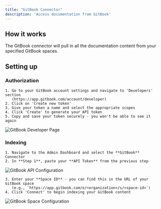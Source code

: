 ```yaml
---
title: "GitBook Connector"
description: 'Access documentation from GitBook'
---
```


## How it works

The GitBook connector will pull in all the documentation content from your specified GitBook spaces.

## Setting up

### Authorization

    1. Go to your GitBook account settings and navigate to 'Developers' section
       (https://app.gitbook.com/account/developer)
    2. Click on 'Create new token'
    3. Give your token a name and select the appropriate scopes
    4. Click 'Create' to generate your API token
    5. Copy and save your token securely - you won't be able to see it again

![GitBook Developer Page](/archive/images/connectors/gitbook/gitbook_1.png)

### Indexing

    1. Navigate to the Admin Dashboard and select the **GitBook** Connector
    2. In **Step 1**, paste your **API Token** from the previous step

![GitBook API Configuration](/archive/images/connectors/gitbook/gitbook_2.png)

    3. Enter your **Space ID** - you can find this in the URL of your GitBook space
       (e.g., `https://app.gitbook.com/o/<organization>/s/<space-id>`)
    4. Click 'Connect' to begin indexing your GitBook content

![GitBook Space Configuration](/archive/images/connectors/gitbook/gitbook_3.png)
